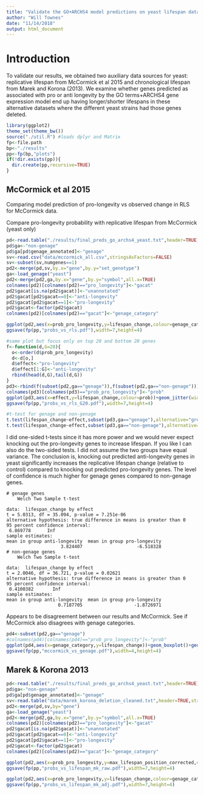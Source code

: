 ```yaml
---
title: "Validate the GO+ARCHS4 model predictions on yeast lifespan data"
author: "Will Townes"
date: "11/14/2018"
output: html_document
---
```


# Introduction

To validate our results, we obtained two auxiliary data sources for yeast: replicative lifespan from McCormick et al 2015 and chronological lifespan from Marek and Korona (2013). We examine whether genes predicted as associated with pro or anti longevity by the GO terms+ARCHS4 gene expression model end up having longer/shorter lifespans in these alternative datasets where the different yeast strains had those genes deleted.

```r
library(ggplot2)
theme_set(theme_bw())
source("./util.R") #loads dplyr and Matrix
fp<-file.path
bp<-"./results"
pp<-fp(bp,"plots")
if(!dir.exists(pp)){
  dir.create(pp,recursive=TRUE)
}
```

## McCormick et al 2015

Comparing model prediction of pro-longevity vs observed change in RLS for McCormick data.

Compare pro-longevity probability with replicative lifespan from McCormick (yeast only)

```r
pd<-read.table("./results/final_preds_go_archs4_yeast.txt",header=TRUE)
pd$ga<-"non-genage"
pd$ga[pd$genage_annotated]<-"genage"
sv<-read.csv("data/mccormick_all.csv",stringsAsFactors=FALSE)
sv<-subset(sv,numgenes==1)
pd2<-merge(pd,sv,by.x="gene",by.y="set_genotype")
ga<-load_genage("yeast")
pd2<-merge(pd2,ga,by.x="gene",by.y="symbol",all.x=TRUE)
colnames(pd2)[colnames(pd2)=="pro_longevity"]<-"gacat"
pd2$gacat[is.na(pd2$gacat)]<-"unannotated"
pd2$gacat[pd2$gacat==0]<-"anti-longevity"
pd2$gacat[pd2$gacat==1]<-"pro-longevity"
pd2$gacat<-factor(pd2$gacat)
colnames(pd2)[colnames(pd2)=="gacat"]<-"genage_category"

ggplot(pd2,aes(x=prob_pro_longevity,y=lifespan_change,colour=genage_category)) +geom_point(alpha=.9) +xlab("predicted probability gene is pro-longevity") +ylab("change in replicative lifespan after knockout") +geom_smooth(color="black",size=.5,se=FALSE) +facet_wrap(~ga) +scale_colour_manual(values=c("red","blue","gray"))
ggsave(fp(pp,"probs_vs_rls.pdf"),width=7,height=4)

#same plot but focus only on top 20 and bottom 20 genes
f<-function(d,G=20){
  o<-order(d$prob_pro_longevity)
  d<-d[o,]
  d$effect<-"pro-longevity"
  d$effect[1:G]<-"anti-longevity"
  rbind(head(d,G),tail(d,G))
}
pd3<-rbind(f(subset(pd2,ga=="genage")),f(subset(pd2,ga=="non-genage")))
colnames(pd3)[colnames(pd3)=="prob_pro_longevity"]<-"prob"
ggplot(pd3,aes(x=effect,y=lifespan_change,colour=prob))+geom_jitter(width=.2,size=3)+facet_wrap(~ga)+theme_bw()+scale_colour_continuous(low="red",high="blue")+xlab("predicted effect")+ylab("change in replicative lifespan after knockout")
ggsave(fp(pp,"probs_vs_rls_G20.pdf"),width=7,height=4)

#t-test for genage and non-genage
t.test(lifespan_change~effect,subset(pd3,ga=="genage"),alternative="greater")#,var.equal=TRUE)
t.test(lifespan_change~effect,subset(pd3,ga=="non-genage"),alternative="greater")#,var.equal=TRUE)
```

I did one-sided t-tests since it has more power and we would never expect knocking out the pro-longevity genes to increase lifespan. If you like I can also do the two-sided tests. I did not assume the two groups have equal variance. The conclusion is, knocking out predicted anti-longevity genes in yeast significantly increases the replicative lifespan change (relative to control) compared to knocking out predicted pro-longevity genes. The level of confidence is much higher for genage genes compared to non-genage genes.

```
# genage genes
	Welch Two Sample t-test

data:  lifespan_change by effect
t = 5.0313, df = 35.094, p-value = 7.251e-06
alternative hypothesis: true difference in means is greater than 0
95 percent confidence interval:
 6.869778      Inf
sample estimates:
mean in group anti-longevity  mean in group pro-longevity 
                    3.824407                    -6.518328 
# non-genage genes                    
	Welch Two Sample t-test

data:  lifespan_change by effect
t = 2.0046, df = 36.721, p-value = 0.02621
alternative hypothesis: true difference in means is greater than 0
95 percent confidence interval:
 0.4100382       Inf
sample estimates:
mean in group anti-longevity  mean in group pro-longevity 
                   0.7187705                   -1.8726971               
```

Appears to be disagreement between our results and McCormick. See if McCormick also disagrees with genage categories.

```r
pd4<-subset(pd2,ga=="genage")
#colnames(pd4)[colnames(pd4)=="prob_pro_longevity"]<-"prob"
ggplot(pd4,aes(x=genage_category,y=lifespan_change))+geom_boxplot()+geom_jitter(width=.1,alpha=.5)+ylab("change in replicative lifespan after knockout")+xlab("genage annotation")+geom_hline(yintercept=0,linetype="dotted")
ggsave(fp(pp,"mccormick_vs_genage.pdf"),width=4,height=4)
```

## Marek & Korona 2013

```r
pd<-read.table("./results/final_preds_go_archs4_yeast.txt",header=TRUE)
pd$ga<-"non-genage"
pd$ga[pd$genage_annotated]<-"genage"
sv<-read.table("data/marek_korona_deletion_cleaned.txt",header=TRUE,stringsAsFactors=FALSE)
pd2<-merge(pd,sv,by="gene")
ga<-load_genage("yeast")
pd2<-merge(pd2,ga,by.x="gene",by.y="symbol",all.x=TRUE)
colnames(pd2)[colnames(pd2)=="pro_longevity"]<-"gacat"
pd2$gacat[is.na(pd2$gacat)]<-"unannotated"
pd2$gacat[pd2$gacat==0]<-"anti-longevity"
pd2$gacat[pd2$gacat==1]<-"pro-longevity"
pd2$gacat<-factor(pd2$gacat)
colnames(pd2)[colnames(pd2)=="gacat"]<-"genage_category"

ggplot(pd2,aes(x=prob_pro_longevity,y=max_lifespan_position_corrected,colour=genage_category)) +geom_point(alpha=.9) +xlab("predicted probability gene is pro-longevity") +ylab("maximum lifespan in deletion strain") +geom_smooth(color="black",size=.5,se=FALSE) +facet_wrap(~ga) +scale_colour_manual(values=c("red","blue","gray"))
ggsave(fp(pp,"probs_vs_lifespan_mk_raw.pdf"),width=7,height=4)

ggplot(pd2,aes(x=prob_pro_longevity,y=lifespan_change,colour=genage_category)) +geom_point(alpha=.9) +xlab("predicted probability gene is pro-longevity") +ylab("change in max lifespan in deletion strain vs control") +geom_smooth(color="black",size=.5,se=FALSE) +facet_wrap(~ga) +scale_colour_manual(values=c("red","blue","gray"))
ggsave(fp(pp,"probs_vs_lifespan_mk_adj.pdf"),width=7,height=4)
```